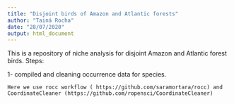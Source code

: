```yaml
---
title: "Disjoint birds of Amazon and Atlantic forests"
author: "Tainá Rocha"
date: "28/07/2020"
output: html_document
---
```


This is a repository of niche analysis for disjoint Amazon and Atlantic forest birds.
Steps:

1- compiled and cleaning occurrence data for species.

    Here we use rocc workflow ( https://github.com/saramortara/rocc) and CoordinateCleaner (https://github.com/ropensci/CoordinateCleaner)
